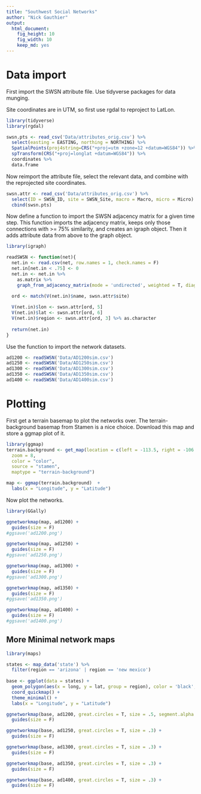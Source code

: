 ```yaml
---
title: "Southwest Social Networks"
author: "Nick Gauthier"
output:
  html_document: 
    fig_height: 10
    fig_width: 10
    keep_md: yes
---
```

# Data import

First import the SWSN attribute file. Use tidyverse packages for data munging.

Site coordinates are in UTM, so first use rgdal to reproject to LatLon.
```r
library(tidyverse)
library(rgdal)

swsn.pts <- read_csv('Data/attributes_orig.csv') %>% 
  select(easting = EASTING, northing = NORTHING) %>%
  SpatialPoints(proj4string=CRS("+proj=utm +zone=12 +datum=WGS84")) %>%
  spTransform(CRS("+proj=longlat +datum=WGS84")) %>% 
  coordinates %>%
  data.frame
```

Now reimport the attribute file, select the relevant data, and combine with the reprojected site coordinates.
```r
swsn.attr <- read_csv('Data/attributes_orig.csv') %>%
  select(ID = SWSN_ID, site = SWSN_Site, macro = Macro, micro = Micro) %>%
  cbind(swsn.pts)
```

Now define a function to import the SWSN adjacency matrix for a given time step. This function imports the adjacency matrix, keeps only those connections with >= 75% similarity, and creates an igraph object. Then it adds attribute data from above to the graph object.
```r
library(igraph)

readSWSN <- function(net){
  net.in <- read.csv(net, row.names = 1, check.names = F) 
  net.in[net.in < .75] <- 0
  net.in <- net.in %>% 
    as.matrix %>%
    graph_from_adjacency_matrix(mode = 'undirected', weighted = T, diag = F)
  
  ord <- match(V(net.in)$name, swsn.attr$site)

  V(net.in)$lon <- swsn.attr[ord, 5]
  V(net.in)$lat <- swsn.attr[ord, 6]
  V(net.in)$region <- swsn.attr[ord, 3] %>% as.character
  
  return(net.in)
}
```

Use the function to import the network datasets.
```r
ad1200 <- readSWSN('Data/AD1200sim.csv')
ad1250 <- readSWSN('Data/AD1250sim.csv')
ad1300 <- readSWSN('Data/AD1300sim.csv')
ad1350 <- readSWSN('Data/AD1350sim.csv')
ad1400 <- readSWSN('Data/AD1400sim.csv')
```

# Plotting

First get a terrain basemap to plot the networks over. The terrain-background basemap from Stamen is a nice choice. Download this map and store a ggmap plot of it.
```r
library(ggmap)
terrain.background <- get_map(location = c(left = -113.5, right = -106.5, bottom = 31, top = 37.5),
  zoom = 8,
  color = "color",
  source = "stamen",
  maptype = "terrain-background")

map <- ggmap(terrain.background)  +
  labs(x = "Longitude", y = "Latitude")
```

Now plot the networks.

```r
library(GGally)

ggnetworkmap(map, ad1200) +
  guides(size = F)
#ggsave('ad1200.png')

ggnetworkmap(map, ad1250) +
  guides(size = F)
#ggsave('ad1250.png')

ggnetworkmap(map, ad1300) +
  guides(size = F)
#ggsave('ad1300.png')

ggnetworkmap(map, ad1350) +
  guides(size = F)
#ggsave('ad1350.png')

ggnetworkmap(map, ad1400) +
  guides(size = F)
#ggsave('ad1400.png')

```

## More Minimal network maps

```r
library(maps)

states <- map_data('state') %>%
  filter(region == 'arizona' | region == 'new mexico')
  
base <- ggplot(data = states) +
  geom_polygon(aes(x = long, y = lat, group = region), color = 'black', fill = 'white') +
  coord_quickmap() +
  theme_minimal() +
  labs(x = "Longitude", y = "Latitude")

ggnetworkmap(base, ad1200, great.circles = T, size = .5, segment.alpha = I(.5)) +
  guides(size = F)

ggnetworkmap(base, ad1250, great.circles = T, size = .3) +
  guides(size = F)

ggnetworkmap(base, ad1300, great.circles = T, size = .3) +
  guides(size = F)

ggnetworkmap(base, ad1350, great.circles = T, size = .3) +
  guides(size = F)

ggnetworkmap(base, ad1400, great.circles = T, size = .3) +
  guides(size = F)
```

